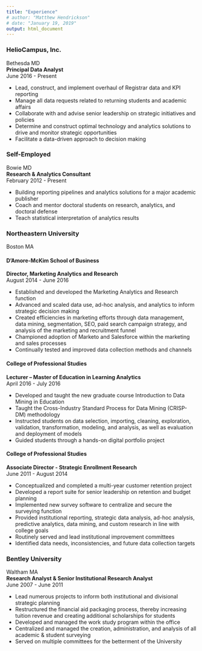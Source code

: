 ```yaml
---
title: "Experience"
# author: "Matthew Hendrickson"
# date: "January 19, 2019"
output: html_document
---
```

   


### HelioCampus, Inc.  
Bethesda MD  
**Principal Data Analyst**  
June 2016 - Present  

* Lead, construct, and implement overhaul of Registrar data and KPI reporting
* Manage all data requests related to returning students and academic affairs
* Collaborate with and advise senior leadership on strategic initiatives and policies
* Determine and construct optimal technology and analytics solutions to drive and monitor strategic opportunities
* Facilitate a data-driven approach to decision making
   


### Self-Employed  
Bowie MD  
**Research & Analytics Consultant**  
February 2012 - Present  

* Building reporting pipelines and analytics solutions for a major academic publisher
* Coach and mentor doctoral students on research, analytics, and doctoral defense
* Teach statistical interpretation of analytics results
   


### Northeastern University  
Boston MA  
   


#### D’Amore-McKim School of Business   
**Director, Marketing Analytics and Research**  
August 2014 - June 2016  

* Established and developed the Marketing Analytics and Research function
* Advanced and scaled data use, ad-hoc analysis, and analytics to inform strategic decision making
* Created efficiencies in marketing efforts through data management, data mining, segmentation, SEO, paid search campaign strategy, and analysis of the marketing and recruitment funnel
* Championed adoption of Marketo and Salesforce within the marketing and sales processes
* Continually tested and improved data collection methods and channels
   


#### College of Professional Studies  
**Lecturer – Master of Education in Learning Analytics**  
April 2016 - July 2016  

* Developed and taught the new graduate course Introduction to Data Mining in Education
* Taught the Cross-Industry Standard Process for Data Mining (CRISP-DM) methodology
* Instructed students on data selection, importing, cleaning, exploration, validation, transformation, modeling, and analysis, as well as evaluation and deployment of models
* Guided students through a hands-on digital portfolio project
   


#### College of Professional Studies  
**Associate Director - Strategic Enrollment Research**  
June 2011 - August 2014  

* Conceptualized and completed a multi-year customer retention project
* Developed a report suite for senior leadership on retention and budget planning
* Implemented new survey software to centralize and secure the surveying function
* Provided institutional reporting, strategic data analysis, ad-hoc analysis, predictive analytics, data mining, and custom research in line with college goals
* Routinely served and lead institutional improvement committees
* Identified data needs, inconsistencies, and future data collection targets
   


### Bentley University  
Waltham MA  
**Research Analyst & Senior Institutional Research Analyst**  
June 2007 - June 2011  

* Lead numerous projects to inform both institutional and divisional strategic planning
* Restructured the financial aid packaging process, thereby increasing tuition revenue and creating additional scholarships for students
* Developed and managed the work study program within the office
* Centralized and managed the creation, administration, and analysis of all academic & student surveying
* Served on multiple committees for the betterment of the University

